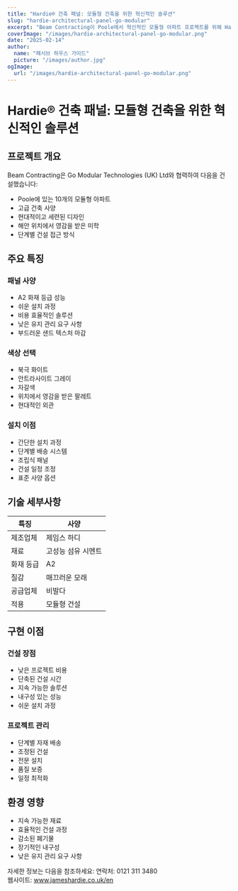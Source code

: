 ```yaml
---
title: "Hardie® 건축 패널: 모듈형 건축을 위한 혁신적인 솔루션"
slug: "hardie-architectural-panel-go-modular"
excerpt: "Beam Contracting이 Poole에서 혁신적인 모듈형 아파트 프로젝트를 위해 Hardie® 건축 패널을 어떻게 활용했는지 알아보세요. 화재 안전 및 지속 가능성의 이점을 제공합니다."
coverImage: "/images/hardie-architectural-panel-go-modular.png"
date: "2025-02-14"
author:
  name: "패시브 하우스 가이드"
  picture: "/images/author.jpg"
ogImage:
  url: "/images/hardie-architectural-panel-go-modular.png"
---
```


# Hardie® 건축 패널: 모듈형 건축을 위한 혁신적인 솔루션

## 프로젝트 개요

Beam Contracting은 Go Modular Technologies (UK) Ltd와 협력하여 다음을 건설했습니다:

- Poole에 있는 10개의 모듈형 아파트
- 고급 건축 사양
- 현대적이고 세련된 디자인
- 해안 위치에서 영감을 받은 미학
- 단계별 건설 접근 방식

## 주요 특징

### 패널 사양
- A2 화재 등급 성능
- 쉬운 설치 과정
- 비용 효율적인 솔루션
- 낮은 유지 관리 요구 사항
- 부드러운 샌드 텍스처 마감

### 색상 선택
- 북극 화이트
- 안트라사이트 그레이
- 자갈색
- 위치에서 영감을 받은 팔레트
- 현대적인 외관

### 설치 이점
- 간단한 설치 과정
- 단계별 배송 시스템
- 조립식 패널
- 건설 일정 조정
- 표준 사양 옵션

## 기술 세부사항

| 특징 | 사양 |
|------|------|
| 제조업체 | 제임스 하디 |
| 재료 | 고성능 섬유 시멘트 |
| 화재 등급 | A2 |
| 질감 | 매끄러운 모래 |
| 공급업체 | 비발다 |
| 적용 | 모듈형 건설 |

## 구현 이점

### 건설 장점
- 낮은 프로젝트 비용
- 단축된 건설 시간
- 지속 가능한 솔루션
- 내구성 있는 성능
- 쉬운 설치 과정

### 프로젝트 관리
- 단계별 자재 배송
- 조정된 건설
- 전문 설치
- 품질 보증
- 일정 최적화

## 환경 영향

- 지속 가능한 재료
- 효율적인 건설 과정
- 감소된 폐기물
- 장기적인 내구성
- 낮은 유지 관리 요구 사항

자세한 정보는 다음을 참조하세요:
연락처: 0121 311 3480  
웹사이트: www.jameshardie.co.uk/en